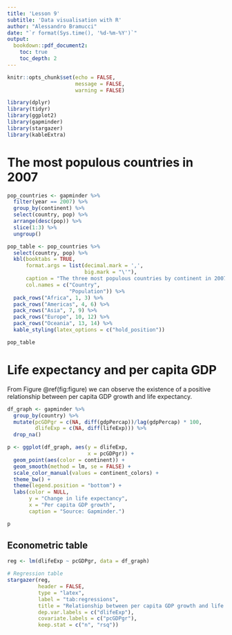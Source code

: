 ```yaml
---
title: 'Lesson 9'
subtitle: 'Data visualisation with R'
author: "Alessandro Bramucci"
date: "`r format(Sys.time(), '%d-%m-%Y')`"
output:
  bookdown::pdf_document2:
    toc: true
    toc_depth: 2
---
```


```r

knitr::opts_chunk$set(echo = FALSE,
                      message = FALSE,
                      warning = FALSE)

library(dplyr)
library(tidyr)
library(ggplot2)
library(gapminder)
library(stargazer)
library(kableExtra)

```

# The most populous countries in 2007

```r

pop_countries <- gapminder %>% 
  filter(year == 2007) %>% 
  group_by(continent) %>%
  select(country, pop) %>% 
  arrange(desc(pop)) %>% 
  slice(1:3) %>% 
  ungroup()

pop_table <- pop_countries %>%
  select(country, pop) %>% 
  kbl(booktabs = TRUE,
      format.args = list(decimal.mark = ',',
                         big.mark = "\'"),
      caption = "The three most populous countries by continent in 2007. Source: Gapminder.",
      col.names = c("Country",
                    "Population")) %>% 
  pack_rows("Africa", 1, 3) %>%
  pack_rows("Americas", 4, 6) %>%
  pack_rows("Asia", 7, 9) %>%
  pack_rows("Europe", 10, 12) %>%
  pack_rows("Oceania", 13, 14) %>%
  kable_styling(latex_options = c("hold_position"))

pop_table

```

# Life expectancy and per capita GDP

From Figure \@ref(fig:figure) we can observe the existence of a positive relationship between per capita GDP growth and life expectancy.

```r

df_graph <- gapminder %>% 
  group_by(country) %>% 
  mutate(pcGDPgr = c(NA, diff(gdpPercap))/lag(gdpPercap) * 100,
         dlifeExp = c(NA, diff(lifeExp))) %>% 
  drop_na()

p <- ggplot(df_graph, aes(y = dlifeExp,
                          x = pcGDPgr)) +
  geom_point(aes(color = continent)) + 
  geom_smooth(method = lm, se = FALSE) + 
  scale_color_manual(values = continent_colors) + 
  theme_bw() + 
  theme(legend.position = "bottom") +
  labs(color = NULL,
       y = "Change in life expectancy",
       x = "Per capita GDP growth",
       caption = "Source: Gapminder.")

p

```

## Econometric table

```r

reg <- lm(dlifeExp ~ pcGDPgr, data = df_graph)

# Regression table
stargazer(reg,
          header = FALSE,
          type = "latex",
          label = "tab:regressions",
          title = "Relationship between per capita GDP growth and life expectancy, 1952-2007.",
          dep.var.labels = c("dlifeExp"),
          covariate.labels = c("pcGDPgr"),
          keep.stat = c("n", "rsq"))

```
